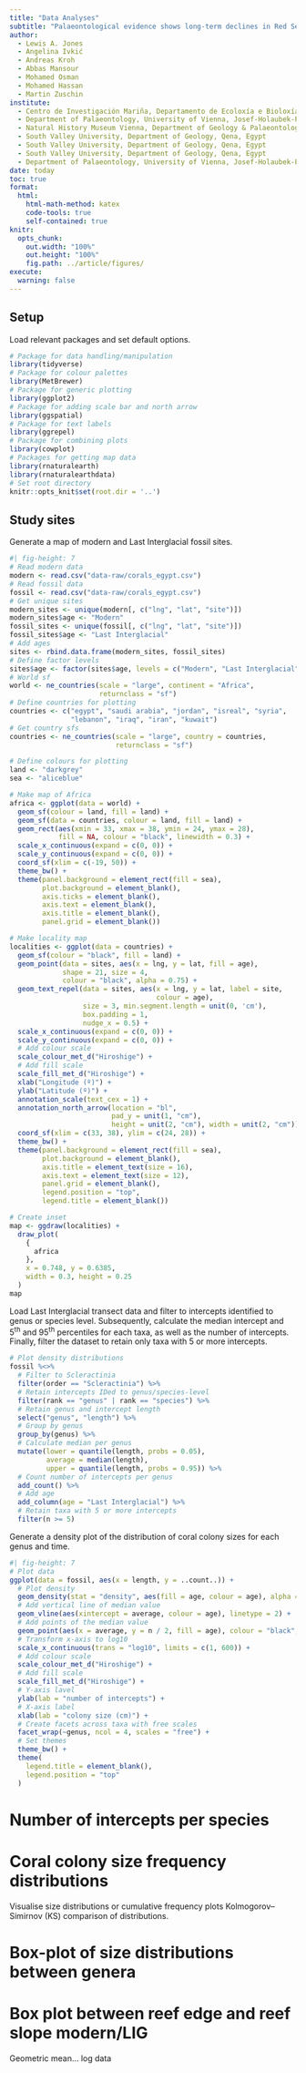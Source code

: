 ```yaml
---
title: "Data Analyses"
subtitle: "Palaeontological evidence shows long-term declines in Red Sea coral colony size"
author: 
  - Lewis A. Jones
  - Angelina Ivkić
  - Andreas Kroh
  - Abbas Mansour
  - Mohamed Osman
  - Mohamed Hassan
  - Martin Zuschin
institute: 
  - Centro de Investigación Mariña, Departamento de Ecoloxía e Bioloxía Animal, Universidade de Vigo, 36310 Vigo, Spain
  - Department of Palaeontology, University of Vienna, Josef-Holaubek-Platz 2, 1090 Vienna, Austria
  - Natural History Museum Vienna, Department of Geology & Palaeontology, 1010, Vienna, Austria
  - South Valley University, Department of Geology, Qena, Egypt
  - South Valley University, Department of Geology, Qena, Egypt
  - South Valley University, Department of Geology, Qena, Egypt
  - Department of Palaeontology, University of Vienna, Josef-Holaubek-Platz 2, 1090 Vienna, Austria
date: today
toc: true
format:
  html:
    html-math-method: katex
    code-tools: true
    self-contained: true
knitr:
  opts_chunk:
    out.width: "100%"
    out.height: "100%"
    fig.path: ../article/figures/
execute:
  warning: false
---
```


## Setup

Load relevant packages and set default options.

```r
# Package for data handling/manipulation
library(tidyverse)
# Package for colour palettes
library(MetBrewer)
# Package for generic plotting
library(ggplot2)
# Package for adding scale bar and north arrow
library(ggspatial)
# Package for text labels
library(ggrepel)
# Package for combining plots
library(cowplot)
# Packages for getting map data
library(rnaturalearth)
library(rnaturalearthdata)
# Set root directory
knitr::opts_knit$set(root.dir = '..')
```

## Study sites

Generate a map of modern and Last Interglacial fossil sites.



```r
#| fig-height: 7
# Read modern data
modern <- read.csv("data-raw/corals_egypt.csv")
# Read fossil data
fossil <- read.csv("data-raw/corals_egypt.csv")
# Get unique sites
modern_sites <- unique(modern[, c("lng", "lat", "site")])
modern_sites$age <- "Modern"
fossil_sites <- unique(fossil[, c("lng", "lat", "site")])
fossil_sites$age <- "Last Interglacial"
# Add ages
sites <- rbind.data.frame(modern_sites, fossil_sites)
# Define factor levels
sites$age <- factor(sites$age, levels = c("Modern", "Last Interglacial"))
# World sf
world <- ne_countries(scale = "large", continent = "Africa",
                      returnclass = "sf")
# Define countries for plotting
countries <- c("egypt", "saudi arabia", "jordan", "isreal", "syria",
               "lebanon", "iraq", "iran", "kuwait")
# Get country sfs
countries <- ne_countries(scale = "large", country = countries,
                          returnclass = "sf")

# Define colours for plotting
land <- "darkgrey"
sea <- "aliceblue"

# Make map of Africa
africa <- ggplot(data = world) +
  geom_sf(colour = land, fill = land) +
  geom_sf(data = countries, colour = land, fill = land) +
  geom_rect(aes(xmin = 33, xmax = 38, ymin = 24, ymax = 28),
            fill = NA, colour = "black", linewidth = 0.3) +
  scale_x_continuous(expand = c(0, 0)) +
  scale_y_continuous(expand = c(0, 0)) +
  coord_sf(xlim = c(-19, 50)) +
  theme_bw() +
  theme(panel.background = element_rect(fill = sea),
        plot.background = element_blank(),
        axis.ticks = element_blank(),
        axis.text = element_blank(),
        axis.title = element_blank(),
        panel.grid = element_blank())

# Make locality map
localities <- ggplot(data = countries) +
  geom_sf(colour = "black", fill = land) +
  geom_point(data = sites, aes(x = lng, y = lat, fill = age),
             shape = 21, size = 4,
             colour = "black", alpha = 0.75) +
  geom_text_repel(data = sites, aes(x = lng, y = lat, label = site,
                                    colour = age),
                  size = 3, min.segment.length = unit(0, 'cm'),
                  box.padding = 1,
                  nudge_x = 0.5) +
  scale_x_continuous(expand = c(0, 0)) +
  scale_y_continuous(expand = c(0, 0)) +
  # Add colour scale
  scale_colour_met_d("Hiroshige") +
  # Add fill scale
  scale_fill_met_d("Hiroshige") +
  xlab("Longitude (º)") +
  ylab("Latitude (º)") +
  annotation_scale(text_cex = 1) +
  annotation_north_arrow(location = "bl",
                         pad_y = unit(1, "cm"),
                         height = unit(2, "cm"), width = unit(2, "cm")) +
  coord_sf(xlim = c(33, 38), ylim = c(24, 28)) +
  theme_bw() +
  theme(panel.background = element_rect(fill = sea),
        plot.background = element_blank(),
        axis.title = element_text(size = 16),
        axis.text = element_text(size = 12),
        panel.grid = element_blank(),
        legend.position = "top",
        legend.title = element_blank())

# Create inset
map <- ggdraw(localities) +
  draw_plot(
    {
      africa
    },
    x = 0.748, y = 0.6385,
    width = 0.3, height = 0.25
  )
map
```

Load Last Interglacial transect data and filter to intercepts identified to genus or species level. Subsequently, calculate the median intercept and 5^th^ and 95^th^ percentiles for each taxa, as well as the number of intercepts. Finally, filter the dataset to retain only taxa with 5 or more intercepts.

```r
# Plot density distributions
fossil %<>% 
  # Filter to Scleractinia
  filter(order == "Scleractinia") %>%
  # Retain intercepts IDed to genus/species-level
  filter(rank == "genus" | rank == "species") %>%
  # Retain genus and intercept length
  select("genus", "length") %>% 
  # Group by genus
  group_by(genus) %>% 
  # Calculate median per genus
  mutate(lower = quantile(length, probs = 0.05),
         average = median(length),
         upper = quantile(length, probs = 0.95)) %>%
  # Count number of intercepts per genus
  add_count() %>% 
  # Add age
  add_column(age = "Last Interglacial") %>%
  # Retain taxa with 5 or more intercepts
  filter(n >= 5)
```

Generate a density plot of the distribution of coral colony sizes for each genus and time.

```r
#| fig-height: 7
# Plot data
ggplot(data = fossil, aes(x = length, y = ..count..)) +
  # Plot density
  geom_density(stat = "density", aes(fill = age, colour = age), alpha = 0.6) +
  # Add vertical line of median value
  geom_vline(aes(xintercept = average, colour = age), linetype = 2) +
  # Add points of the median value
  geom_point(aes(x = average, y = n / 2, fill = age), colour = "black", shape = 21) +
  # Transform x-axis to log10
  scale_x_continuous(trans = "log10", limits = c(1, 600)) +
  # Add colour scale
  scale_colour_met_d("Hiroshige") +
  # Add fill scale
  scale_fill_met_d("Hiroshige") +
  # Y-axis lavel
  ylab(lab = "number of intercepts") +
  # X-axis label
  xlab(lab = "colony size (cm)") +
  # Create facets across taxa with free scales
  facet_wrap(~genus, ncol = 4, scales = "free") +
  # Set themes
  theme_bw() +
  theme(
    legend.title = element_blank(),
    legend.position = "top"
  )
```


# Number of intercepts per species

# Coral colony size frequency distributions
Visualise size distributions or cumulative frequency plots 
Kolmogorov–Simirnov (KS) comparison of distributions.

# Box-plot of size distributions between genera

# Box plot between reef edge and reef slope modern/LIG


Geometric mean... log data
